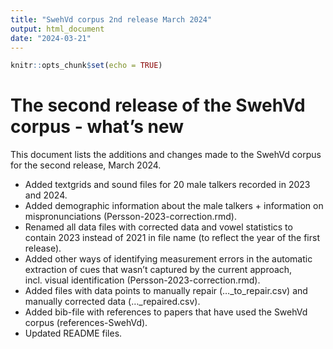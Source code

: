 ```yaml
---
title: "SwehVd corpus 2nd release March 2024"
output: html_document
date: "2024-03-21"
---
```


```r
knitr::opts_chunk$set(echo = TRUE)
```

# The second release of the SwehVd corpus - what's new
This document lists the additions and changes made to the SwehVd corpus for the second release, March 2024.

  * Added textgrids and sound files for 20 male talkers recorded in 2023 and 2024.
  * Added demographic information about the male talkers + information on mispronunciations (Persson-2023-correction.rmd).
  * Renamed all data files with corrected data and vowel statistics to contain 2023 instead of 2021 in file name (to reflect the year of the first release).
  * Added other ways of identifying measurement errors in the automatic extraction of cues that wasn't captured by the current approach, incl. visual identification (Persson-2023-correction.rmd).
  * Added files with data points to manually repair (..._to_repair.csv) and manually corrected data (..._repaired.csv).
  * Added bib-file with references to papers that have used the SwehVd corpus (references-SwehVd).
  * Updated README files.